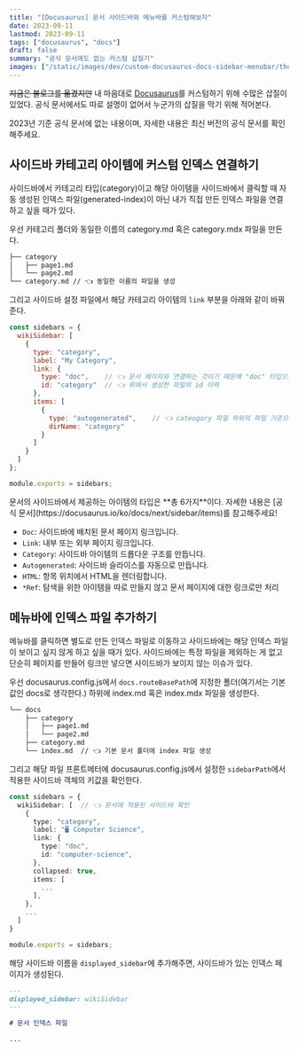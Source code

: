 ```yaml
---
title: "[Docusaurus] 문서 사이드바와 메뉴바를 커스텀해보자"
date: 2023-09-11
lastmod: 2023-09-11
tags: ["docusaurus", "docs"]
draft: false
summary: "공식 문서에도 없는 커스텀 삽질기"
images: ["/static/images/dev/custom-docusaurus-docs-sidebar-menubar/thumbnail.png"]
---
```


~~지금은 블로그를 옮겼지만~~ 내 마음대로 [Docusaurus](https://docusaurus.io/)를 커스텀하기 위해 수많은 삽질이 있었다. 공식 문서에서도 따로 설명이 없어서 누군가의 삽질을 막기 위해 적어본다.

<Caution title="Docusuarus 2.0 기준으로 작성된 글입니다.">
  2023년 기준 공식 문서에 없는 내용이며, 자세한 내용은 최신 버전의 공식 문서를 확인해주세요.
</Caution>

## 사이드바 카테고리 아이템에 커스텀 인덱스 연결하기

사이드바에서 카테고리 타입(category)이고 해당 아이템을 사이드바에서 클릭할 때 자동 생성된 인덱스 파일(generated-index)이 아닌 내가 직접 만든 인덱스 파일을 연결하고 싶을 때가 있다.

우선 카테고리 폴더와 동일한 이름의 category.md 혹은 category.mdx 파일을 만든다.

```bash
├── category
│   ├── page1.md
│   └── page2.md
└── category.md // 👈 동일한 이름의 파일을 생성
```

그리고 사이드바 설정 파일에서 해당 카테고리 아이템의 `link` 부분을 아래와 같이 바꿔준다.

```javascript
const sidebars = {
  wikiSidebar: [
    {
      type: "category",
      label: "My Category",
      link: {
        type: "doc",    // 👈 문서 페이지와 연결하는 것이기 때문에 "doc" 타입으로 지정
        id: "category"  // 👈 위에서 생성한 파일의 id 이력
      },
      items: [
        {
          type: "autogenerated",    // 👈 cateogory 파일 하위의 파일 기준으로 자동 생성
          dirName: "category"
        }
      ]
    }
  ]
};

module.exports = sidebars;
```

<Note title="사이드바 아이템의 타입">
문서의 사이드바에서 제공하는 아이템의 타입은 **총 6가지**이다. 자세한 내용은 [공식 문서](https://docusaurus.io/ko/docs/next/sidebar/items)를 참고해주세요!

- `Doc`: 사이드바에 배치된 문서 페이지 링크입니다.
- `Link`: 내부 또는 외부 페이지 링크입니다.
- `Category`: 사이드바 아이템의 드롭다운 구조를 만듭니다.
- `Autogenerated`: 사이드바 슬라이스를 자동으로 만듭니다.
- `HTML`: 항목 위치에서 HTML을 렌더링합니다.
- `*Ref`: 탐색을 위한 아이템을 따로 만들지 않고 문서 페이지에 대한 링크로만 처리
</Note>

## 메뉴바에 인덱스 파일 추가하기

메뉴바를 클릭하면 별도로 만든 인덱스 파일로 이동하고 사이드바에는 해당 인덱스 파일이 보이고 싶지 않게 하고 싶을 때가 있다. 사이드바에는 특정 파일을 제외하는 게 없고 단순히 페이지를 만들어 링크만 넣으면 사이드바가 보이지 않는 이슈가 있다.

우선 docusaurus.config.js에서 `docs.routeBasePath`에 지정한 폴더(여기서는 기본값인 docs로 생각한다.) 하위에 index.md 혹은 index.mdx 파일을 생성한다.

```bash
└── docs
    ├── category
    │   ├── page1.md
    │   └── page2.md
    ├── category.md
    └── index.md  // 👈 기본 문서 폴더에 index 파일 생성
```

그리고 해당 파일 프론트메터에 docusaurus.config.js에서 설정한 `sidebarPath`에서 적용한 사이드바 객체의 키값을 확인한다.

```typescript
const sidebars = {
  wikiSidebar: [  // 👈 문서에 적용된 사이드바 확인
    {
      type: "category",
      label: "🖥️ Computer Science",
      link: {
        type: "doc",
        id: "computer-science",
      },
      collapsed: true,
      items: [
        ...
      ],
    },
    ...
  ]
}

module.exports = sidebars;
```

해당 사이드바 이름을 `displayed_sidebar`에 추가해주면, 사이드바가 있는 인덱스 페이지가 생성된다.

```markdown
---
displayed_sidebar: wikiSidebar
---

# 문서 인덱스 파일

...
```